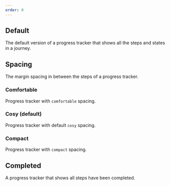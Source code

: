 ```yaml
---
order: 0
---
```



## Default

The default version of a progress tracker that shows all the steps and states in a journey.

<Example Component={ProgressTrackerDefault} packageName="@atlaskit/progress-tracker" />

## Spacing

The margin spacing in between the steps of a progress tracker.

### Comfortable

Progress tracker with `comfortable` spacing.

<Example Component={ProgressTrackerComfortable} packageName="@atlaskit/progress-tracker" />

### Cosy (default)

Progress tracker with default `cosy` spacing.

<Example Component={ProgressTrackerCosy} packageName="@atlaskit/progress-tracker" />

### Compact

Progress tracker with `compact` spacing.

<Example Component={ProgressTrackerCompact} packageName="@atlaskit/progress-tracker" />

## Completed

A progress tracker that shows all steps have been completed.

<Example Component={ProgressTrackerCompleted} packageName="@atlaskit/progress-tracker" />
